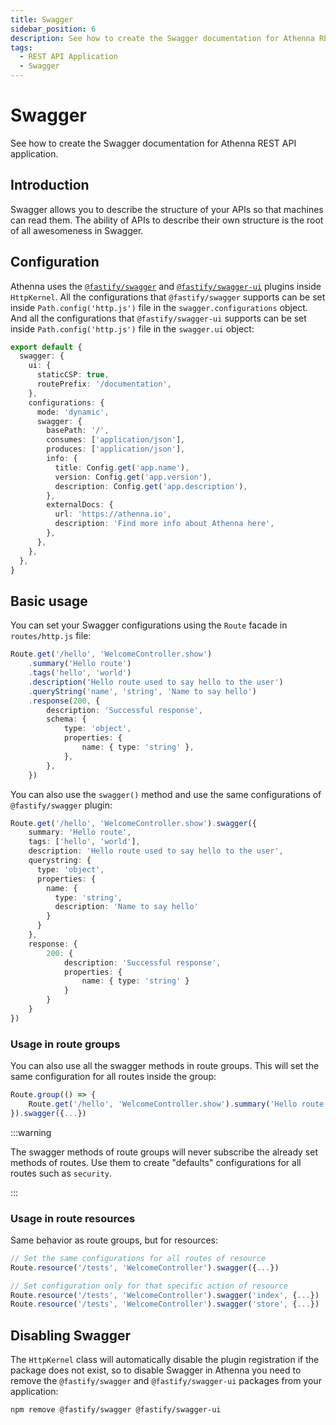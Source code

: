 ```yaml
---
title: Swagger
sidebar_position: 6
description: See how to create the Swagger documentation for Athenna REST API application.
tags:
  - REST API Application
  - Swagger
---
```


# Swagger

See how to create the Swagger documentation for Athenna REST API application.

## Introduction

Swagger allows you to describe the structure of 
your APIs so that machines can read them. The 
ability of APIs to describe their own structure 
is the root of all awesomeness in Swagger.

## Configuration

Athenna uses the [`@fastify/swagger`](https://github.com/fastify/fastify-swagger) 
and [`@fastify/swagger-ui`](https://github.com/fastify/fastify-swagger-ui) 
plugins inside `HttpKernel`. All the configurations that `@fastify/swagger` 
supports can be set inside `Path.config('http.js')` file in the `swagger.configurations` 
object. And all the configurations that `@fastify/swagger-ui`
supports can be set inside `Path.config('http.js')` file in the `swagger.ui` object:

```typescript
export default {
  swagger: {
    ui: {
      staticCSP: true,
      routePrefix: '/documentation',
    },
    configurations: {
      mode: 'dynamic',
      swagger: {
        basePath: '/',
        consumes: ['application/json'],
        produces: ['application/json'],
        info: {
          title: Config.get('app.name'),
          version: Config.get('app.version'),
          description: Config.get('app.description'),
        },
        externalDocs: {
          url: 'https://athenna.io',
          description: 'Find more info about Athenna here',
        },
      },
    },
  },
}
```

## Basic usage

You can set your Swagger configurations using 
the `Route` facade in `routes/http.js` file:

```typescript
Route.get('/hello', 'WelcomeController.show')
    .summary('Hello route')
    .tags('hello', 'world')
    .description('Hello route used to say hello to the user')
    .queryString('name', 'string', 'Name to say hello')
    .response(200, {
        description: 'Successful response',
        schema: {
            type: 'object',
            properties: {
                name: { type: 'string' },
            },
        },
    })
```

You can also use the `swagger()` method and use 
the same configurations of `@fastify/swagger` plugin:

```typescript
Route.get('/hello', 'WelcomeController.show').swagger({
    summary: 'Hello route',
    tags: ['hello', 'world'],
    description: 'Hello route used to say hello to the user',
    querystring: {
      type: 'object',
      properties: {
        name: {
          type: 'string',
          description: 'Name to say hello'
        }
      }
    },
    response: {
        200: {
            description: 'Successful response',
            properties: {
                name: { type: 'string' }
            }
        }
    }
})
```

### Usage in route groups

You can also use all the swagger methods in route groups. 
This will set the same configuration for all routes inside 
the group:

```javascript
Route.group(() => {
    Route.get('/hello', 'WelcomeController.show').summary('Hello route')
}).swagger({...})
```

:::warning

The swagger methods of route groups will never subscribe 
the already set methods of routes. Use them to create "defaults"
configurations for all routes such as `security`.

:::

### Usage in route resources

Same behavior as route groups, but for resources:

```javascript
// Set the same configurations for all routes of resource
Route.resource('/tests', 'WelcomeController').swagger({...})

// Set configuration only for that specific action of resource
Route.resource('/tests', 'WelcomeController').swagger('index', {...})
Route.resource('/tests', 'WelcomeController').swagger('store', {...})
```

## Disabling Swagger

The `HttpKernel` class will automatically disable the 
plugin registration if the package does not exist, so 
to disable Swagger in Athenna you need to remove the 
`@fastify/swagger` and `@fastify/swagger-ui` packages from your 
application:

```shell
npm remove @fastify/swagger @fastify/swagger-ui
```
